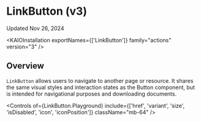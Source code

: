 
<Meta title="Actions/LinkButton/LinkButton (v3)/Usage Guidelines" />

# LinkButton (v3)

Updated Nov 26, 2024

<ResourceLinks
  sourceCode="https://github.com/cultureamp/kaizen-design-system/tree/main/packages/components/src/__actions__/Button/v3"
  figma="https://www.figma.com/design/eZKEE5kXbEMY3lx84oz8iN/%F0%9F%92%9C-Heart-UI-Kit?node-id=1929-17364"
  apiSpecification="/?path=/docs/actions-linkbutton-linkbutton-v3-api-specification--docs"
/>

<KAIOInstallation exportNames={['LinkButton']} family="actions" version="3" />

## Overview

`LinkButton` allows users to navigate to another page or resource. It shares the same visual styles and interaction states as the <LinkTo pageId="actions-button-button-v3-usage-guidelines--docs">Button</LinkTo> component, but is intended for navigational purposes and downloading documents.

<Canvas of={LinkButton.Playground} />

<Controls
  of={LinkButton.Playground}
  include={['href', 'variant', 'size', 'isDisabled', 'icon', 'iconPosition']}
  className="mb-64"
/>
